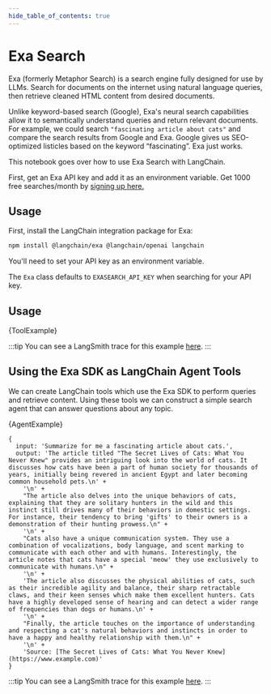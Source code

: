 ```yaml
---
hide_table_of_contents: true
---
```



# Exa Search

Exa (formerly Metaphor Search) is a search engine fully designed for use by LLMs. Search for documents on the internet using natural language queries, then retrieve cleaned HTML content from desired documents.

Unlike keyword-based search (Google), Exa's neural search capabilities allow it to semantically understand queries and return relevant documents.
For example, we could search `"fascinating article about cats"` and compare the search results from Google and Exa.
Google gives us SEO-optimized listicles based on the keyword “fascinating”. Exa just works.

This notebook goes over how to use Exa Search with LangChain.

First, get an Exa API key and add it as an environment variable.
Get 1000 free searches/month by [signing up here.](https://dashboard.exa.ai/login)

## Usage

First, install the LangChain integration package for Exa:


<IntegrationInstallTooltip></IntegrationInstallTooltip>

```bash npm2yarn
npm install @langchain/exa @langchain/openai langchain
```

You'll need to set your API key as an environment variable.

The `Exa` class defaults to `EXASEARCH_API_KEY` when searching for your API key.

## Usage


<CodeBlock language="typescript">{ToolExample}</CodeBlock>

:::tip
You can see a LangSmith trace for this example [here](https://smith.langchain.com/public/775ea9a8-d54c-405c-9126-a012405d9099/r).
:::

## Using the Exa SDK as LangChain Agent Tools

We can create LangChain tools which use the Exa SDK to perform queries and retrieve content.
Using these tools we can construct a simple search agent that can answer questions about any topic.


<CodeBlock language="typescript">{AgentExample}</CodeBlock>

```
{
  input: 'Summarize for me a fascinating article about cats.',
  output: 'The article titled "The Secret Lives of Cats: What You Never Knew" provides an intriguing look into the world of cats. It discusses how cats have been a part of human society for thousands of years, initially being revered in ancient Egypt and later becoming common household pets.\n' +
    '\n' +
    "The article also delves into the unique behaviors of cats, explaining that they are solitary hunters in the wild and this instinct still drives many of their behaviors in domestic settings. For instance, their tendency to bring 'gifts' to their owners is a demonstration of their hunting prowess.\n" +
    '\n' +
    "Cats also have a unique communication system. They use a combination of vocalizations, body language, and scent marking to communicate with each other and with humans. Interestingly, the article notes that cats have a special 'meow' they use exclusively to communicate with humans.\n" +
    '\n' +
    'The article also discusses the physical abilities of cats, such as their incredible agility and balance, their sharp retractable claws, and their keen senses which make them excellent hunters. Cats have a highly developed sense of hearing and can detect a wider range of frequencies than dogs or humans.\n' +
    '\n' +
    "Finally, the article touches on the importance of understanding and respecting a cat's natural behaviors and instincts in order to have a happy and healthy relationship with them.\n" +
    '\n' +
    'Source: [The Secret Lives of Cats: What You Never Knew](https://www.example.com)'
}
```

:::tip
You can see a LangSmith trace for this example [here](https://smith.langchain.com/public/b2792cd7-862a-4b0b-88e9-88e5d7268f3e/r).
:::
